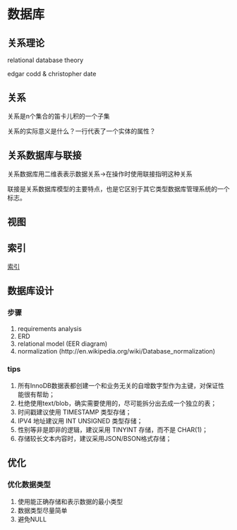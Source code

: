 = 数据库 =

== 关系理论 ==
relational database theory

edgar codd & christopher date

== 关系 ==
关系是n个集合的笛卡儿积的一个子集

关系的实际意义是什么？一行代表了一个实体的属性？

== 关系数据库与联接 ==
关系数据库用二维表表示数据关系->在操作时使用联接指明这种关系

联接是关系数据库模型的主要特点，也是它区别于其它类型数据库管理系统的一个标志。

== 视图 ==


== 索引 ==
[[dbindex|索引]]

== 数据库设计 ==
=== 步骤 ===
# requirements analysis
# ERD
# relational model (EER diagram)
# normalization (http://en.wikipedia.org/wiki/Database_normalization)
=== tips ===
# 所有InnoDB数据表都创建一个和业务无关的自增数字型作为主键，对保证性能很有帮助；
# 杜绝使用text/blob，确实需要使用的，尽可能拆分出去成一个独立的表；
# 时间戳建议使用 TIMESTAMP 类型存储；
# IPV4 地址建议用 INT UNSIGNED 类型存储；
# 性别等非是即非的逻辑，建议采用 TINYINT 存储，而不是 CHAR(1)；
# 存储较长文本内容时，建议采用JSON/BSON格式存储；

== 优化 ==
=== 优化数据类型 ===
# 使用能正确存储和表示数据的最小类型
# 数据类型尽量简单
# 避免NULL
